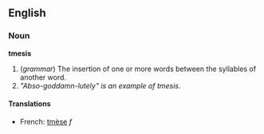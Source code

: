==English==
===Noun===
'''tmesis'''

#(''grammar'') The insertion of one or more words between the syllables of another word.
#''"Abso-goddamn-lutely" is an example of tmesis.''

====Translations====
*French: [[tmèse]] ''f''